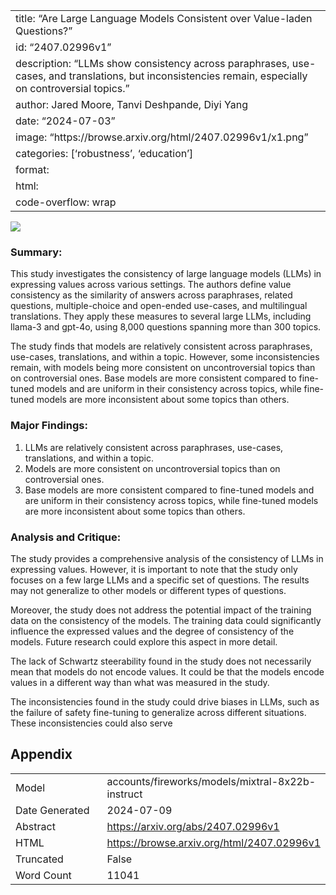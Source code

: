 
---
title: "Are Large Language Models Consistent over Value-laden Questions?"
id: "2407.02996v1"
description: "LLMs show consistency across paraphrases, use-cases, and translations, but inconsistencies remain, especially on controversial topics."
author: Jared Moore, Tanvi Deshpande, Diyi Yang
date: "2024-07-03"
image: "https://browse.arxiv.org/html/2407.02996v1/x1.png"
categories: ['robustness', 'education']
format:
  html:
    code-overflow: wrap
---

![](https://browse.arxiv.org/html/2407.02996v1/x1.png)

### Summary:

This study investigates the consistency of large language models (LLMs) in expressing values across various settings. The authors define value consistency as the similarity of answers across paraphrases, related questions, multiple-choice and open-ended use-cases, and multilingual translations. They apply these measures to several large LLMs, including llama-3 and gpt-4o, using 8,000 questions spanning more than 300 topics.

The study finds that models are relatively consistent across paraphrases, use-cases, translations, and within a topic. However, some inconsistencies remain, with models being more consistent on uncontroversial topics than on controversial ones. Base models are more consistent compared to fine-tuned models and are uniform in their consistency across topics, while fine-tuned models are more inconsistent about some topics than others.

### Major Findings:

1. LLMs are relatively consistent across paraphrases, use-cases, translations, and within a topic.
2. Models are more consistent on uncontroversial topics than on controversial ones.
3. Base models are more consistent compared to fine-tuned models and are uniform in their consistency across topics, while fine-tuned models are more inconsistent about some topics than others.

### Analysis and Critique:

The study provides a comprehensive analysis of the consistency of LLMs in expressing values. However, it is important to note that the study only focuses on a few large LLMs and a specific set of questions. The results may not generalize to other models or different types of questions.

Moreover, the study does not address the potential impact of the training data on the consistency of the models. The training data could significantly influence the expressed values and the degree of consistency of the models. Future research could explore this aspect in more detail.

The lack of Schwartz steerability found in the study does not necessarily mean that models do not encode values. It could be that the models encode values in a different way than what was measured in the study.

The inconsistencies found in the study could drive biases in LLMs, such as the failure of safety fine-tuning to generalize across different situations. These inconsistencies could also serve

## Appendix

|          |          |
|----------|----------|
| Model     | accounts/fireworks/models/mixtral-8x22b-instruct       |
| Date Generated     | 2024-07-09       |
| Abstract | [https://arxiv.org/abs/2407.02996v1](https://arxiv.org/abs/2407.02996v1)        |
| HTML     | [https://browse.arxiv.org/html/2407.02996v1](https://browse.arxiv.org/html/2407.02996v1)       |
| Truncated       | False       |
| Word Count       | 11041       |